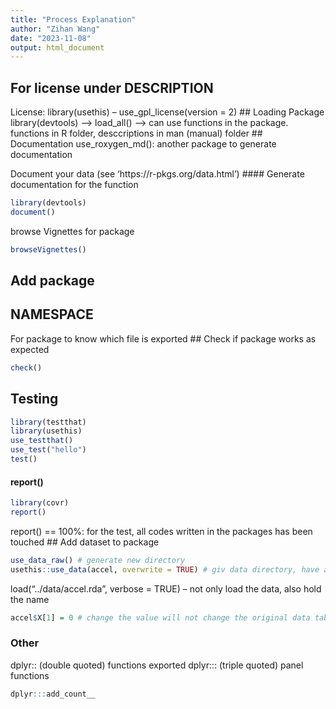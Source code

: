 ```yaml
---
title: "Process Explanation"
author: "Zihan Wang"
date: "2023-11-08"
output: html_document
---
```


## For license under DESCRIPTION
License: library(usethis) -- use_gpl_license(version = 2)
## Loading Package
library(devtools) --> load_all() --> can use functions in the package. 
functions in R folder, desccriptions in man (manual) folder
## Documentation
use_roxygen_md(): another package to generate documentation

Document your data (see 'https://r-pkgs.org/data.html')
#### Generate documentation for the function
```r
library(devtools)
document() 
```
browse Vignettes for package
```r
browseVignettes()
```
## Add package

## NAMESPACE
For package to know which file is exported
## Check if package works as expected
```r
check()
```
## Testing
```r
library(testthat)
library(usethis)
use_testthat()
use_test("hello")
test()
```
#### report()
```r
library(covr)
report()
```
report() == 100%: for the test, all codes written in the packages has been touched
## Add dataset to package
```r
use_data_raw() # generate new directory
usethis::use_data(accel, overwrite = TRUE) # giv data directory, have accel.rda file
```
load("../data/accel.rda", verbose = TRUE)
-- not only load the data, also hold the name
```r
accel$X[1] = 0 # change the value will not change the original data table
```

### Other
dplyr:: (double quoted) functions exported
dplyr::: (triple quoted) panel functions
```r
dplyr:::add_count__
```


